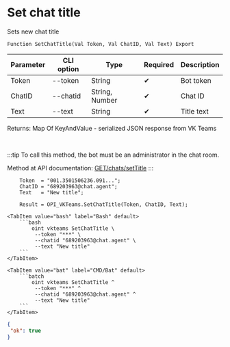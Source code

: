 ﻿---
sidebar_position: 12
---


# Set chat title
 Sets new chat title



`Function SetChatTitle(Val Token, Val ChatID, Val Text) Export`

  | Parameter | CLI option | Type | Required | Description |
  |-|-|-|-|-|
  | Token | --token | String | &#x2714; | Bot token |
  | ChatID | --chatid | String, Number | &#x2714; | Chat ID |
  | Text | --text | String | &#x2714; | Title text |

  
  Returns:  Map Of KeyAndValue - serialized JSON response from VK Teams

<br/>

:::tip
To call this method, the bot must be an administrator in the chat room.

Method at API documentation: [GET ​​/chats/setTitle](https://teams.vk.com/botapi/#/chats/get_chats_setTitle)
:::
<br/>


```bsl title="1C:Enterprise/OneScript code example"
    Token  = "001.3501506236.091...";
    ChatID = "689203963@chat.agent";
    Text   = "New title";

    Result = OPI_VKTeams.SetChatTitle(Token, ChatID, Text);
```
 

 <Tabs>
  
    <TabItem value="bash" label="Bash" default>
        ```bash
            oint vkteams SetChatTitle \
             --token "***" \
             --chatid "689203963@chat.agent" \
             --text "New title"
        ```
    </TabItem>
  
    <TabItem value="bat" label="CMD/Bat" default>
        ```batch
            oint vkteams SetChatTitle ^
             --token "***" ^
             --chatid "689203963@chat.agent" ^
             --text "New title"
        ```
    </TabItem>
</Tabs>


```json title="Result"
{
 "ok": true
}
```
